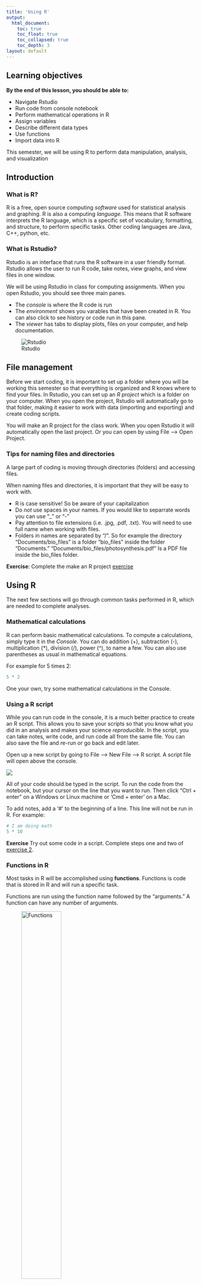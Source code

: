 ```yaml
---
title: 'Using R'
output:
  html_document:
    toc: true 
    toc_float: true
    toc_collapsed: true
    toc_depth: 3  
layout: default
---
```


## Learning objectives

**By the end of this lesson, you should be able to:**

- Navigate Rstudio
- Run code from console notebook
- Perform mathematical operations in R
- Assign variables
- Describe different data types
- Use functions
- Import data into R

This semester, we will be using R to perform data manipulation, analysis, and visualization

## Introduction

### What is R?

R is a free, open source computing *software* used for statistical analysis and graphing. R is also a computing *language*. This means that R software interprets the R language, which is a specific set of vocabulary, formatting, and structure, to perform specific tasks. Other coding languages are Java, C++, python, etc.

### What is Rstudio?

Rstudio is an interface that runs the R software in a user friendly format. Rstudio allows the user to run R code, take notes, view graphs, and view files in one window.

We will be using Rstudio in class for computing assignments. When you open Rstudio, you should see three main panes. 

- The *console* is where the R code is run
- The *environment* shows you varables that have been created in R. You can also click to see history or code run in this pane. 
- The *viewer* has tabs to display plots, files on your computer, and help documentation.

![Rstudio](images/Rstudio.png)

## File management

Before we start coding, it is important to set up a folder where you will be working this semester so that everything is organized and R knows where to find your files. In Rstudio, you can set up an *R project* which is a folder on your computer. When you open the project, Rstudio will automatically go to that folder, making it easier to work with data (importing and exporting) and create coding scripts. 

You will make an R project for the class work. When you open Rstudio it will automatically open the last project. Or you can open by using File --> Open Project. 

### Tips for naming files and directories

A large part of coding is moving through directories (folders) and accessing files. 

When naming files and directories, it is important that they will be easy to work with.

- R is case sensitive! So be aware of your capitalization
- Do *not* use spaces in your names. If you would like to separrate words you can use "_" or "-"
- Pay attention to file extensions (i.e. .jpg, .pdf, .txt). You will need to use full name when working with files. 
- Folders in names are separated by "/". So for example the directory "Documents/bio_files" is a folder "bio_files" inside the folder "Documents." "Documents/bio_files/photosynthesis.pdf" Is a PDF file inside the bio_files folder. 

**Exercise**: Complete the make an R project [exercise](#make-an-r-project)

## Using R

The next few sections will go through common tasks performed in R, which are needed to complete analyses.

### Mathematical calculations

R can perform basic mathematical calculations. To compute a calculations, simply type it in the *Console*. You can do addition (+), subtraction (-), multiplication (\*), division (/), power (\^), to name a few. You can also use parentheses as usual in mathematical equations.

For example for 5 times 2:

```r
5 * 2
```

One your own, try some mathematical calculations in the Console.

### Using a R script

While you can run code in the console, it is a much better practice to create an R script. This allows you to save your scripts so that you know what you did in an analysis and makes your science *reproducible*. In the script, you can take notes, write code, and run code all from the same file. You can also save the file and re-run or go back and edit later.

Open up a new script by going to File --> New File --> R script. A script file will open above the console. 

![](images/R-studio-notebook.png)

All of your code should be typed in the script. To run the code from the notebook, but your cursor on the line that you want to run. Then click "Ctrl + enter" on a Windows or Linux machine or 'Cmd + enter' on a Mac.

To add notes, add a '\#' to the beginning of a line. This line will not be run in R. For example:

```r
# I am doing math
5 * 10
```

**Exercise** Try out some code in a script. Complete steps one and two of [exercise 2](#create-a-script).

### Functions in R

Most tasks in R will be accomplished using **functions**. Functions is code that is stored in R and will run a specific task.

Functions are run using the function name followed by the "arguments." A function can have any number of arguments.

![Functions](images/function.png){width="50%"}

Functions can range from very simple to very complex. Many functions exist in R without doing anything, you can "load" additional functions through "packages", or you can even make your own functions.

For example, `log` is a function that will take the natural log of the value given as an argument.

```r
log(1.5)
```

The `log` function can also take an addition argument which sets the base that the logarithms are computed. Two arguments are possible with `log`, x (or the value) and base. So to take the base 10 logarithm of the value 1.5, you could do the following:

```r
log(1.5, 10)
```

This could be written to include the names of the arguments to avoid confusion.

```r
log(x=1.5, base =10)
```

There are many other mathematical function such as sum, max, min, mean, median, sd (standard deviation). 

Hint: To get help with a specific function, use '?' followed by the function name

**Exercise** Try out a function in your script. Complete step three [exercise 2](#create-a-script).

### Assigning variables

In R, you can store information (numbers, tables, text, etc.) in variables. To do this, a variable is assigned a name using the characters `<-`. For example, to assign the letter a the value 1.5, type:

```r
a <- 1.5
```

Then, when you run `a`, you can see the value.

```r
a
```

You can now treat `a` as 1.5. For example, you can take the log of `a`, which is the same as running `log(1.5)`

```r
log(a)
```

### Data types

So far, we have only dealt with single numbers, but R can handle numbers or text. With numbers, you can type them in regularly and R will recognize them as such. Text is put into quotations (""). You can use single(') or double (") in R. Without the quotation mark R will try to find a variable of the same name.  

For example, instead of a number, you can store text in a variable:

```r
b <- "hello"
```

Then when your run the varable `b`, you get the text as the output.

```r
b
```

There are other types of data, but numbers (*numeric*) and text (*characters*) are the two main types we will use in this class.

### Vectors

Data can be stored in different data structures including vectors, data frames, and matrices.


**Vectors** are a one dimensional way to put together data of the *same* type (i.e. all text or all characters). The most common way to create a vectors is by using the `c()` function, which concatenates, or combines, values into a vector.

Here, a vector with the numbers 5, 10, 20 are made into a vector named example.vector

```r
example.vector <- c(5, 10, 20)
example.vector
```

You can also perform mathematical calculations or functions with vectors. The function is performed on each entry in the vector

```r
example.vector / 5
```

Vectors can also store character data. 

```r
rainbow_colors <- c('red', 'orange', 'yellow', 'green', 'blue', 'indigo', 'violet')
rainbow_colors
```

#### Using Functions

You can also run a function with a vector. For example, the function `sum` takes the sum of all numbers. 

```r
sum(example.vector)
```

You can also use functions on vectors made with characters. 
For example, here I will use the function `length` to see how long the character vector `rainbow_colors` is. 

```r
length(rainbow_colors)
```

#### Subsetting vectors

One useful tool is using subsets to determine what is in a specific place in a vector. This is done using brackets "[]". 

In the `rainbow_colors` vector, there are 7 elements. If you want to see what is the third element, you would do the following:

```r
rainbow_colors[3]
```

If you want to to see what is in the fourth, fifth, and sixth place, you would use the `c()` function again to use more than one number. 

```r
rainbow_colors[c(4, 5, 6)]
```

Alternatively, in R you can also use `4:6` to go from *4* to *6*. The `:` symbol creates a sequence. 

```r
rainbow_colors[4:6]
```

### Data frames
**Data frames** are  data structures with rows and columns, like a table. Each column is essentially a vector, so must have the same data type (i.e. numbers or characters). However, a data frame can consists of columns with different data types. This is widely used for storing data because you can have a column with the treatment name (text) and then a column of the measurement (number).

A data frame might look something like this

```r
treatment <- c('control', 'control', 'control', 'high N', 'high N', 'high N', 'low N', 'low N', 'low N' )
growth <- c(5, 8, 6, 1, 8, 9, 5, 2,3)
df<- data.frame(treatment, growth)
df
```

A **matrix** is similar to a data frame except that *all data* in a matrix are the same type (i.e. all characters or all numbers).

## Working with data frames

Data frames most common data structure that you will be working with. Here, we will go over some of the basics of data frames. 

### Creating a data table

For the most part, you will be importing data into R as a data frame from a csv file. However, you can make your own using R functions. 

*Remember the function 'c()' is used to concatenate or combine numbers or characters into a vector string. *

There are couple ways to create a data frame. 

First, you can use the function `data.frame()`. Using `data.frame` the arguments are what goes into the data frame *columns*. The following makes a data frame with the characters "column1" and "column2" in two different columns. This data frame has 1 row and 2 columns.

```r
data.frame('column1', 'column2')
```

This next data frame will have one column of characters and one column of numbers. You can also use "=" to name the column. You should also *save* the data frame assigning (`<-`) to a variable. 

```r
class_data <- data.frame(independent = c('low', 'med', 'high'), dependent = c(30, 22, 45))
class_data
```

You can also add additional columns or rows using the `cbind()` or `rbind()` functions respectively. Below, I'll add an additional column to the `class_data` data frame. 

```r
dependent2 <- c(5, 10, 15)
class_data <- cbind(class_data, dependent2)
class_data
```

Notice here that the code *rewrote* the class_data object. Be careful doing this!

You can also add row or column names or change the existing ones using `rownames` or `colnames`. Let's say that this data is based on the amount of nitrogen added to plants and I want the row names to include the exact amount (in g). I can also change the column names to be more specific. The key to this function is that you must give the same number of elements as there are rows to `rownames` and columns to `colnames`. You are *assigning* the column or row names with new data. 

```r
rownames(class_data) 
rownames(class_data) <- c('N5', 'N10', 'N20')
colnames(class_data) <- c('nitrogen', 'growth', 'height')
class_data
```

### Subsetting

Just like you did with vectors, you can also show specific rows and columns or *subset* data frames. This is again done with brackets. However, in data frames you specify the number row and columns. The first number in brackets is the row, the second is the column. So if you want the third row in the first column you would use [3, 1]. For example:

```r
class_data[3, 1]
```

Again, you can specify a range using ":"

```r
class_data[1, 2:3]
```

If you would like all rows or all columns, you leave the place in brackets empty. 

```r
class_data[2, ]
class_data[ , 1]
```

In data frames, you can also specify the column using "$" and the name of the column. 

```r
class_data$growth
```

### Functions on data frames

When specify just a single column in the last section, you essentially created a vector. You can also use functions on this vector. 

For example, you can use `sum` for total growth 

```r
sum(class_data$growth)
```

Other useful functions are `max` and `min` which show you the maximum and minimum values. 

```r
max(class_data$height)
```

## Exercise

### Make an R project

We will use an R project for the class work. 

1. To make an R project for the class, go to "File --> New Project" in Rstudio.
2. Click on "New Directory." This is creating a new folder on your computer for the R project. 

![](images/new-project.png){width="50%"}

3. Next, you will name the project (remember your tips for naming). You can also specify where the project will be on your computer. For example, I have named by project "BIO231" and put it in my Documents folder.

![](images/project-name.png){width="50%"}

### Create a script

1. Open up a new R script and try running some code. 
2. Save the script. This should go in the folder you just created
3. run the `list.files()` function. This shows you the files that in the computer folder that you are working in. *You should see the script you made in the previous step.* If not, something has gone wrong with your script. Double check where it is saved and that you have your R project open. 

### Yahtzee exercise

In this exercise you will practice the skills that you just learned: creating variables, working with data frames, mathematical operations, and functions. **Your code should be all run in an R script and submitted to Moodle when your are done.**

1. Play a game of yahtzee!
2. Create a data frame with the scores for yourself and your teammates. The data structure should have row and column names for player names and the score category. 
1. Calculate the scores using R for the teammates. There are many ways to do this. Just find one that works for you. You can create new vectors or data frames to do this.
2. Determine the winner! Use a function here. 

### Stretch assignment

1. Add your csv file of the data you collected in the first class to your R project folder. 
1. Try running the `read.csv` function to add import the data into R. The function takes the name of the files in quotes as it's argument. 

## List of functions used today

- `log`
- `c`
- `sum`
- `length`
- `data.frame`
- `rbind` and `cbind`
- `rownames` and `colnames`
- `sum`
- `max` and `min`

## Resources

- [R for Data Science](https://r4ds.hadley.nz/workflow-basics)
- [Data Science in R: A Gentle Introduction](https://bookdown.org/jgscott/DSGI/getting-started-in-r.html)
- [Rstudio projects](https://support.posit.co/hc/en-us/articles/200526207-Using-RStudio-Projects)


